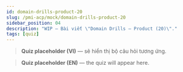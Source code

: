 ```yaml
---
id: domain-drills-product-20
slug: /pmi-acp/mock/domain-drills-product-20
sidebar_position: 04
description: "WIP — Bài viết \"Domain Drills — Product (20)\"."
tags: [quiz]
---
```



<Tabs groupId="lang">

<TabItem value="vi" label="VI" default>

> **Quiz placeholder (VI)** — sẽ hiển thị bộ câu hỏi tương ứng.

</TabItem>

<TabItem value="en" label="EN">

> **Quiz placeholder (EN)** — the quiz will appear here.

</TabItem>
</Tabs>

